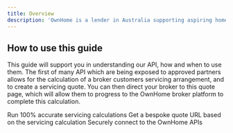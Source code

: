 ```yaml
---
title: Overview
description: 'OwnHome is a lender in Australia supporting aspiring homeowners get onto the property ladder sooner through our deposit boost loan.'
---
```


## How to use this guide

This guide will support you in understanding our API, how and when to use them. The first of many API which are being exposed to approved partners allows for the calculation of a broker customers servicing arrangement, and to create a servicing quote. You can then direct your broker to this quote page, which will allow them to progress to the OwnHome broker platform to complete this calculation.

<CardGroup cols={3}>
  <Card
    title="Servicing Calculations"
    icon="calculator"
    href="serviceability_calculations"
  >
    Run 100% accurate servicing calculations
  </Card>
  <Card
    title="Servicing Quotes"
    icon="file-contract"
    href="serviceability_quotes"
  >
    Get a bespoke quote URL based on the servicing calculation
  </Card>
    <Card
    title="Authentication"
    icon="lock"
    href="api-reference/introduction"
  >
    Securely connect to the OwnHome APIs
  </Card>
</CardGroup>

